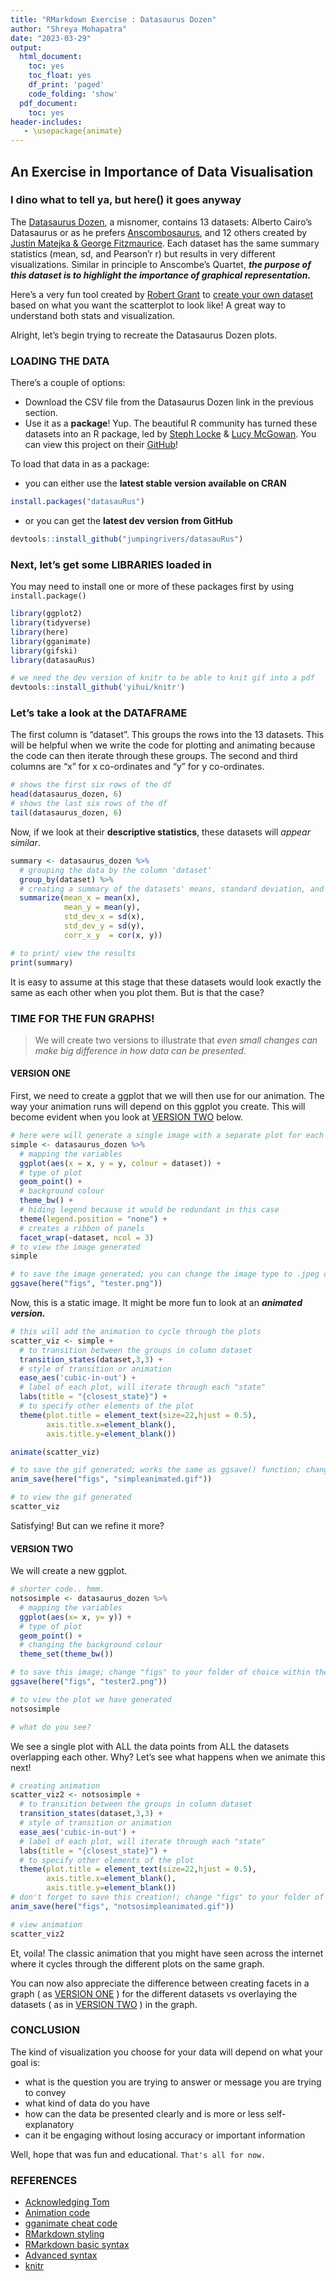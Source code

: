 ```yaml
---
title: "RMarkdown Exercise : Datasaurus Dozen"
author: "Shreya Mohapatra"
date: "2023-03-29"
output:
  html_document:
    toc: yes
    toc_float: yes
    df_print: 'paged'
    code_folding: 'show'
  pdf_document:
    toc: yes
header-includes:
   - \usepackage{animate}
---
```

## An Exercise in Importance of Data Visualisation

### I dino what to tell ya, but here() it goes anyway

The [Datasaurus Dozen](https://www.autodesk.com/research/publications/same-stats-different-graphs), a misnomer, contains 13 datasets: Alberto Cairo's Datasaurus or as he prefers [Anscombosaurus](http://www.thefunctionalart.com/2016/08/download-datasaurus-never-trust-summary.html), and 12 others created by [Justin Matejka & George Fitzmaurice](https://damassets.autodesk.net/content/dam/autodesk/www/autodesk-reasearch/Publications/pdf/same-stats-different-graphs.pdf). Each dataset has the same summary statistics (mean, sd, and Pearson'r r) but results in very different visualizations. Similar in principle to Anscombe's Quartet, ***the purpose of this dataset is to highlight the importance of graphical representation.***

Here's a very fun tool created by [Robert Grant](http://robertgrantstats.co.uk/) to [create your own dataset](http://robertgrantstats.co.uk/drawmydata.html) based on what you want the scatterplot to look like! A great way to understand both stats and visualization.

Alright, let's begin trying to recreate the Datasaurus Dozen plots.

### LOADING THE DATA

There's a couple of options:

- Download the CSV file from the Datasaurus Dozen link in the previous section.
- Use it as a **package**! Yup. The beautiful R community has turned these datasets into an R package, led by [Steph Locke](https://github.com/stephlocke) & [Lucy McGowan](https://github.com/LucyMcGowan). You can view this project on their [GitHub](https://github.com/jumpingrivers/datasauRus)!

To load that data in as a package:

+ you can either use the **latest stable version available on CRAN**
```r
install.packages("datasauRus")
```

+ or you can get the **latest dev version from GitHub**
```r

devtools::install_github("jumpingrivers/datasauRus")

```

### Next, let's get some LIBRARIES loaded in

You may need to install one or more of these packages first by using `install.package()`

```r

library(ggplot2)
library(tidyverse)
library(here)
library(gganimate)
library(gifski)
library(datasauRus)

```

```r
# we need the dev version of knitr to be able to knit gif into a pdf
devtools::install_github('yihui/knitr')
```

### Let's take a look at the DATAFRAME

The first column is "dataset". This groups the rows into the 13 datasets. This will be helpful when we write the code for plotting and animating because the code can then iterate through these groups.
The second and third columns are "x" for x co-ordinates and "y" for y co-ordinates.

```r
# shows the first six rows of the df
head(datasaurus_dozen, 6)
# shows the last six rows of the df
tail(datasaurus_dozen, 6)

```

Now, if we look at their **descriptive statistics**, these datasets will *appear similar*.

```r

summary <- datasaurus_dozen %>% 
  # grouping the data by the column 'dataset'
  group_by(dataset) %>% 
  # creating a summary of the datasets' means, standard deviation, and correlation to show that their descriptive stats, in this case, are almost identical!
  summarize(mean_x = mean(x),
            mean_y = mean(y),
            std_dev_x = sd(x),
            std_dev_y = sd(y),
            corr_x_y  = cor(x, y))

# to print/ view the results
print(summary)

```

It is easy to assume at this stage that these datasets would look exactly the same as each other when you plot them. But is that the case?

### TIME FOR THE FUN GRAPHS!

> We will create two versions to illustrate that *even small changes can make big difference in how data can be presented.*

#### VERSION ONE

First, we need to create a ggplot that we will then use for our animation. The way your animation runs will depend on this ggplot you create. This will become evident when you look at [VERSION TWO](#version-two) below.

```r
# here were will generate a single image with a separate plot for each of the 13 datasets
simple <- datasaurus_dozen %>%
  # mapping the variables
  ggplot(aes(x = x, y = y, colour = dataset)) +
  # type of plot
  geom_point() +
  # background colour
  theme_bw() +
  # hiding legend because it would be redundant in this case
  theme(legend.position = "none") +
  # creates a ribbon of panels
  facet_wrap(~dataset, ncol = 3)
# to view the image generated
simple

# to save the image generated; you can change the image type to .jpeg or .TIFF etc; change "figs" to your folder of choice within the working directory
ggsave(here("figs", "tester.png")) 

```

Now, this is a static image. It might be more fun to look at an ***animated version.***

```r

# this will add the animation to cycle through the plots
scatter_viz <- simple +
  # to transition between the groups in column dataset
  transition_states(dataset,3,3) +
  # style of transition or animation
  ease_aes('cubic-in-out') +
  # label of each plot, will iterate through each "state"
  labs(title = "{closest_state}") +
  # to specify other elements of the plot
  theme(plot.title = element_text(size=22,hjust = 0.5),
        axis.title.x=element_blank(),
        axis.title.y=element_blank())

animate(scatter_viz)

# to save the gif generated; works the same as ggsave() function; change "figs" to your folder of choice within the working directory
anim_save(here("figs", "simpleanimated.gif"))

# to view the gif generated
scatter_viz

```

Satisfying! But can we refine it more?

#### VERSION TWO

We will create a new ggplot.

```r

# shorter code.. hmm.
notsosimple <- datasaurus_dozen %>% 
  # mapping the variables
  ggplot(aes(x= x, y= y)) +
  # type of plot
  geom_point() +
  # changing the background colour
  theme_set(theme_bw())

# to save this image; change "figs" to your folder of choice within the working directory
ggsave(here("figs", "tester2.png"))

# to view the plot we have generated
notsosimple

# what do you see?

```

We see a single plot with ALL the data points from ALL the datasets overlapping each other. Why? Let's see what happens when we animate this next!

```r

# creating animation
scatter_viz2 <- notsosimple +
  # to transition between the groups in column dataset
  transition_states(dataset,3,3) +
  # style of transition or animation
  ease_aes('cubic-in-out') +
  # label of each plot, will iterate through each "state"
  labs(title = "{closest_state}") +
  # to specify other elements of the plot
  theme(plot.title = element_text(size=22,hjust = 0.5),
        axis.title.x=element_blank(),
        axis.title.y=element_blank())
# don't forget to save this creation!; change "figs" to your folder of choice within the working directory
anim_save(here("figs", "notsosimpleanimated.gif"))

# view animation
scatter_viz2

```

Et, voila! The classic animation that you might have seen across the internet where it cycles through the different plots on the same graph.

You can now also appreciate the difference between creating facets in a graph ( as [VERSION ONE](#version-one) ) for the different datasets vs overlaying the datasets ( as in [VERSION TWO](#version-two) ) in the graph.

### CONCLUSION

The kind of visualization you choose for your data will depend on what your goal is:

- what is the question you are trying to answer or message you are trying to convey
- what kind of data do you have
- how can the data be presented clearly and is more or less self-explanatory
- can it be engaging without losing accuracy or important information

Well, hope that was fun and educational.
`That's all for now.`

### REFERENCES

- [Acknowledging Tom](https://tomstafford.github.io/psy6422/rmarkdown.html)
- [Animation code](https://rpubs.com/tylerotto/DinosaurusDozen)
- [gganimate cheat code](https://ugoproto.github.io/ugo_r_doc/pdf/gganimate.pdf)
- [RMarkdown styling](https://bookdown.org/yihui/rmarkdown/html-document.html)
- [RMarkdown basic syntax](https://www.markdownguide.org/basic-syntax/)
- [Advanced syntax](https://www.markdownguide.org/extended-syntax/)
- [knitr](https://yihui.org/knitr/options/)
